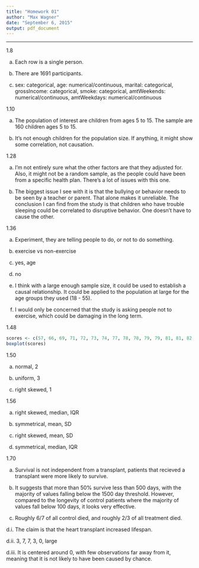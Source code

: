 ```yaml
---
title: "Homework 01"
author: "Max Wagner"
date: "September 6, 2015"
output: pdf_document
---
```


***
1.8

a. Each row is a single person.

b. There are 1691 participants.

c. sex: categorical, age: numerical/continuous, marital: categorical, grossIncome: categorical, smoke: categorical, amtWeekends: numerical/continuous, amtWeekdays: numerical/continuous


1.10

a. The population of interest are children from ages 5 to 15. The sample are 160 children ages 5 to 15.

b. It's not enough children for the population size. If anything, it might show some correlation, not causation.


1.28

a. I'm not entirely sure what the other factors are that they adjusted for. Also, it might not be a random sample, as the people could have been from a specific health plan. There's a lot of issues with this one.

b. The biggest issue I see with it is that the bullying or behavior needs to be seen by a teacher or parent. That alone makes it unreliable. The conclusion I can find from the study is that children who have trouble sleeping could be correlated to disruptive behavior. One doesn't have to cause the other.


1.36

a. Experiment, they are telling people to do, or not to do something.

b. exercise vs non-exercise

c. yes, age

d. no

e. I think with a large enough sample size, it could be used to establish a causal relationship. It could be applied to the population at large for the age groups they used (18 - 55).

f. I would only be concerned that the study is asking people not to exercise, which could be damaging in the long term.


1.48
```r
scores <- c(57, 66, 69, 71, 72, 73, 74, 77, 78, 78, 79, 79, 81, 81, 82, 83, 83, 88, 89, 94)
boxplot(scores)
```


1.50

a. normal, 2

b. uniform, 3

c. right skewed, 1


1.56

a. right skewed, median, IQR

b. symmetrical, mean, SD

c. right skewed, mean, SD

d. symmetrical, median, IQR


1.70

a. Survival is not independent from a transplant, patients that recieved a transplant were more likely to survive.

b. It suggests that more than 50% survive less than 500 days, with the majority of values falling below the 1500 day threshold. However, compared to the longevity of control patients where the majority of values fall below 100 days, it looks very effective.

c. Roughly 6/7 of all control died, and roughly 2/3 of all treatment died.

d.i. The claim is that the heart transplant increased lifespan.

d.ii. 3, 7, 7, 3, 0, large

d.iii. It is centered around 0, with few observations far away from it, meaning that it is not likely to have been caused by chance.